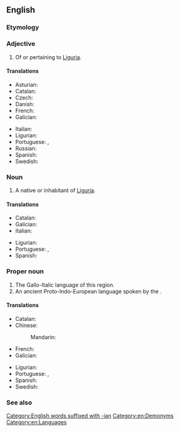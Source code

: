 ==English==
{{wikipedia}}

===Etymology===
{{suffix|en|Liguria|an}}

===Adjective===
{{en-adj}}

# Of or pertaining to [[Liguria]].

====Translations====
{{trans-top|Of or pertaining to Liguria}}
* Asturian: {{t|ast|ligur}}
* Catalan: {{t|ca|lígur}}
* Czech: {{t|cs|ligurský}}
* Danish: {{t|da|ligurisk}}
* French: {{t+|fr|ligurien}}
* Galician: {{t|gl|lígur}}
{{trans-mid}}
* Italian: {{t+|it|ligure}}
* Ligurian: {{t|lij|lìgure}}
* Portuguese: {{t|pt|lígure}}, {{t|pt|ligúrio}}
* Russian: {{t|ru|лигурский}}
* Spanish: {{t+|es|ligur}}
* Swedish: {{t|sv|ligurisk}}
{{trans-bottom}}

===Noun===
{{en-noun}}

# A native or inhabitant of [[Liguria]].

====Translations====
{{trans-top|native or inhabitant}}
* Catalan: {{t|ca|lígur|m|f}}
* Galician: {{t|gl|lígur|m|f}}
* Italian: {{t+|it|ligure|m|f}}
{{trans-mid}}
* Ligurian: {{t-needed|lij}}
* Portuguese: {{t|pt|lígure|m|f}}, {{t|pt|ligúrio|m}}
* Spanish: {{t+|es|ligur|m|f}}
{{trans-bottom}}

===Proper noun===
{{en-proper noun}}

# The Gallo-Italic language of this region.
# An ancient Proto-Indo-European language spoken by the {{l|en|Ligures}}.

====Translations====
{{trans-top|Gallo-Italic language}}
* Catalan: {{t|ca|lígur|m}}
* Chinese:
*: Mandarin: {{t|cmn|利古里亞語}}
* French: {{t+|fr|ligurien|m}}
* Galician: {{t|gl|lígur|m}}
{{trans-mid}}
* Ligurian: {{t-needed|lij}}
* Portuguese: {{t|pt|lígure|m}}, {{t|pt|ligúrio|m}}
* Spanish: {{t+|es|ligur}}
* Swedish: {{t|sv|liguriska|c}}
{{trans-bottom}}

===See also===
{{langcat|lij}}

[[Category:English words suffixed with -ian]]
[[Category:en:Demonyms]]
[[Category:en:Languages]]